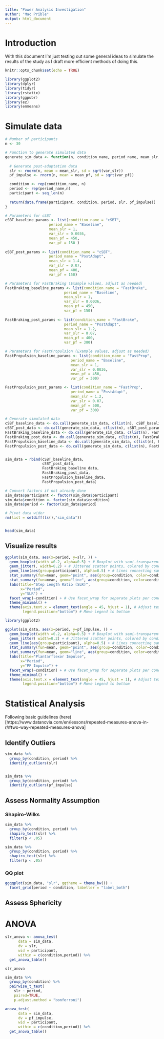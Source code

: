 ```yaml
---
title: "Power Analysis Investigation"
author: "Mac Prible"
output: html_document
---
```


# Introduction

With this document I'm just testing out some general ideas to simulate the results of the study as I draft more efficient methods of doing this.

```r
knitr::opts_chunk$set(echo = TRUE)

library(ggplot2)
library(dplyr)
library(tidyr)
library(rstatix)
library(ggpubr)
library(ez)
library(emmeans)

```

# Simulate data

```r

# Number of participants
n <- 30

# Function to generate simulated data
generate_sim_data <- function(n, condition_name, period_name, mean_slr, var_slr, mean_pf, var_pf) { # Generate baseline data
  
  # Generate post-adaptation data
  slr <- rnorm(n, mean = mean_slr, sd = sqrt(var_slr))
  pf_impulse <- rnorm(n, mean = mean_pf, sd = sqrt(var_pf))

  condition <- rep(condition_name, n)
  period <- rep(period_name,n)
  participant <- seq_len(n)
  
  return(data.frame(participant, condition, period, slr, pf_impulse))
}

# Parameters for cSBT
cSBT_baseline_params <- list(condition_name = "cSBT", 
                    period_name = "Baseline",
                    mean_slr = 1, 
                    var_slr = 0.0036, 
                    mean_pf = 450, 
                    var_pf = 150 )
                    
cSBT_post_params <- list(condition_name = "cSBT", 
                    period_name = "PostAdapt",
                    mean_slr = 1.4, 
                    var_slr = 0.07,
                    mean_pf = 400, 
                    var_pf = 150)

# Parameters for FastBraking (Example values, adjust as needed)
FastBraking_baseline_params <- list(condition_name = "FastBrake", 
                           period_name = "Baseline",
                           mean_slr = 1, 
                           var_slr = 0.0036, 
                           mean_pf = 450, 
                           var_pf = 150)                           
                           
FastBraking_post_params <- list(condition_name = "FastBrake", 
                           period_name = "PostAdapt",
                           mean_slr = 1.2, 
                           var_slr = 0.07,
                           mean_pf = 400, 
                           var_pf = 300)

# Parameters for FastPropulsion (Example values, adjust as needed)
FastPropulsion_baseline_params <- list(condition_name = "FastProp", 
                              period_name = "Baseline",
                              mean_slr = 1, 
                              var_slr = 0.0036, 
                              mean_pf = 450, 
                              var_pf = 300)

FastPropulsion_post_params <- list(condition_name = "FastProp", 
                              period_name = "PostAdapt",
                              mean_slr = 1.2, 
                              var_slr = 0.07,
                              mean_pf = 500, 
                              var_pf = 300)

# Generate simulated data
cSBT_baseline_data <- do.call(generate_sim_data, c(list(n), cSBT_baseline_params))
cSBT_post_data <- do.call(generate_sim_data, c(list(n), cSBT_post_params))
FastBraking_baseline_data <- do.call(generate_sim_data, c(list(n), FastBraking_baseline_params))
FastBraking_post_data <- do.call(generate_sim_data, c(list(n), FastBraking_post_params))
FastPropulsion_baseline_data <- do.call(generate_sim_data, c(list(n), FastPropulsion_baseline_params))
FastPropulsion_post_data <- do.call(generate_sim_data, c(list(n), FastPropulsion_post_params))


sim_data = rbind(cSBT_baseline_data,  
                 cSBT_post_data, 
                 FastBraking_baseline_data, 
                 FastBraking_post_data, 
                 FastPropulsion_baseline_data, 
                 FastPropulsion_post_data)

# Convert factors if not already done
sim_data$participant <- factor(sim_data$participant)
sim_data$condition <- factor(sim_data$condition)
sim_data$period <- factor(sim_data$period)

# Pivot data wider
rm(list = setdiff(ls(),"sim_data"))


head(sim_data)
```

## Visualize results


```r

ggplot(sim_data, aes(x=period, y=slr, )) +
  geom_boxplot(width =0.2, alpha=0.5) + # Boxplot with semi-transparent fill
  geom_jitter(, width=0.2) + # Jittered scatter points, colored by condition
  geom_line(aes(group=participant), alpha=0.5) + # Lines connecting same participants
  stat_summary(fun=mean, geom="point", aes(group=condition, color=condition), shape=18, size=3) + # Plot mean points
  stat_summary(fun=mean, geom="line", aes(group=condition, color=condition), size=1) + # Connect mean points with line
  labs(title="Step Length Ratio (SLR)",
       x="Period",
       y="SLR") +
  facet_wrap(~condition) + # Use facet_wrap for separate plots per condition
  theme_minimal() +
  theme(axis.text.x = element_text(angle = 45, hjust = 1), # Adjust text angle for readability
        legend.position="bottom") # Move legend to bottom


```

```r
library(ggplot2)

ggplot(sim_data, aes(x=period, y=pf_impulse, )) +
  geom_boxplot(width =0.2, alpha=0.5) + # Boxplot with semi-transparent fill
  geom_jitter( width=0.2) + # Jittered scatter points, colored by condition
  geom_line(aes(group=participant), alpha=0.5) + # Lines connecting same participants
  stat_summary(fun=mean, geom="point", aes(group=condition, color=condition), shape=18, size=3) + # Plot mean points
  stat_summary(fun=mean, geom="line", aes(group=condition, color=condition), size=1) + # Connect mean points with line
  labs(title="Plantarflexor Impulse",
       x="Period",
       y="PF Impulse") +
  facet_wrap(~condition) + # Use facet_wrap for separate plots per condition
  theme_minimal() +
  theme(axis.text.x = element_text(angle = 45, hjust = 1), # Adjust text angle for readability
        legend.position="bottom") # Move legend to bottom

```
# Statistical Analysis

Following basic guidelines (here)[https://www.datanovia.com/en/lessons/repeated-measures-anova-in-r/#two-way-repeated-measures-anova]

## Identify Outliers
```r

sim_data %>% 
  group_by(condition, period) %>% 
  identify_outliers(slr)


sim_data %>% 
  group_by(condition, period) %>% 
  identify_outliers(pf_impulse)

```


## Assess Normality Assumption


### Shapiro-Wilks   
```r

sim_data %>% 
  group_by(condition, period) %>% 
  shapiro_test(slr) %>% 
  filter(p < .05)

sim_data %>% 
  group_by(condition, period) %>% 
  shapiro_test(slr) %>% 
  filter(p < .05)

```

### QQ plot

```r
ggqqplot(sim_data, "slr", ggtheme = theme_bw()) +
  facet_grid(period ~ condition, labeller = "label_both")

```
## Assess Sphericity



# ANOVA
```r
slr_anova <- anova_test(
      data = sim_data,
      dv = slr,
      wid = participant,
      within = c(condition,period)) %>% 
  get_anova_table() 

slr_anova


```

```r
sim_data %>% 
  group_by(condition) %>% 
  pairwise_t_test(
    slr ~ period, 
    paired=TRUE, 
    p.adjust.method = "bonferroni")

```

```r
anova_test(
      data = sim_data,
      dv = pf_impulse,
      wid = participant,
      within = c(condition,period)) %>% 
  get_anova_table()
```